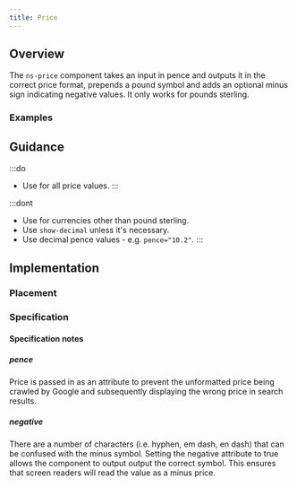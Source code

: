 ```yaml
---
title: Price
---
```




## Overview

<CompDetails name={componentName} />

The `ns-price` component takes an input in pence and outputs it in the correct price format, prepends a pound symbol and adds an optional minus sign indicating negative values. It only works for pounds sterling.

### Examples

<Tabs>
  <TabItem label="Standard">
    <ExampleViewer type="standard" />
  </TabItem>
  <TabItem label="Negative">
    <ExampleViewer type="standard-negative" />
  </TabItem>
  <TabItem label="Decimal">
    <ExampleViewer type="standard-decimal" />
  </TabItem>
</Tabs>

## Guidance

:::do
- Use for all price values.
:::

:::dont
- Use for currencies other than pound sterling.
- Use `show-decimal` unless it's necessary.
- Use decimal pence values - e.g. `pence="10.2"`.
:::

## Implementation

### Placement

<Placement name={componentName} />

### Specification

<Specification name={componentName} />

#### Specification notes

##### pence

Price is passed in as an attribute to prevent the unformatted price being crawled by Google and subsequently displaying the wrong price in search results.

##### negative

There are a number of characters (i.e. hyphen, em dash, en dash) that can be confused with the minus symbol. Setting the negative attribute to true allows the component to output output the correct symbol. This ensures that screen readers will read the value as a minus price.

